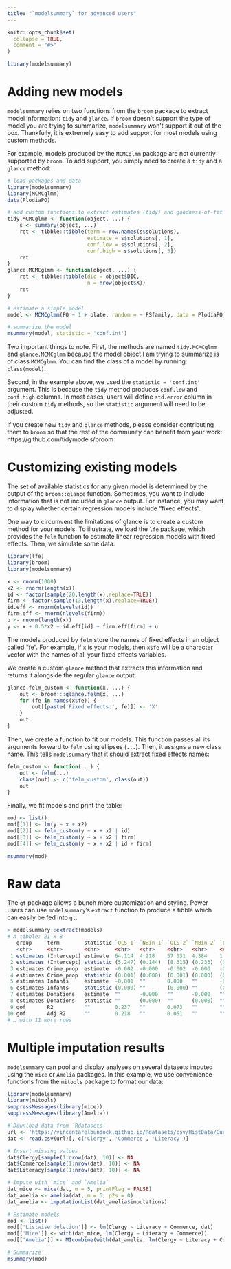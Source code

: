 ```yaml
---
title: "`modelsummary` for advanced users"
---
```


```r
knitr::opts_chunk$set(
  collapse = TRUE,
  comment = "#>"
)
```

```r
library(modelsummary)
```

# Adding new models

`modelsummary` relies on two functions from the `broom` package to extract model information: `tidy` and `glance`. If `broom` doesn't support the type of model you are trying to summarize, `modelsummary` won't support it out of the box. Thankfully, it is extremely easy to add support for most models using custom methods.

For example, models produced by the `MCMCglmm` package are not currently supported by `broom`. To add support, you simply need to create a `tidy` and a `glance` method:

```r
# load packages and data
library(modelsummary)
library(MCMCglmm)
data(PlodiaPO)

# add custom functions to extract estimates (tidy) and goodness-of-fit (glance) information
tidy.MCMCglmm <- function(object, ...) {
    s <- summary(object, ...)
    ret <- tibble::tibble(term = row.names(s$solutions),
                          estimate = s$solutions[, 1],
                          conf.low = s$solutions[, 2],
                          conf.high = s$solutions[, 3])
    ret
}
glance.MCMCglmm <- function(object, ...) {
    ret <- tibble::tibble(dic = object$DIC,
                          n = nrow(object$X))
    ret
}

# estimate a simple model
model <- MCMCglmm(PO ~ 1 + plate, random = ~ FSfamily, data = PlodiaPO, verbose=FALSE, pr=TRUE)

# summarize the model
msummary(model, statistic = 'conf.int')
```

Two important things to note. First, the methods are named `tidy.MCMCglmm` and `glance.MCMCglmm` because the model object I am trying to summarize is of class `MCMCglmm`. You can find the class of a model by running: `class(model)`.

Second, in the example above, we used the `statistic = 'conf.int'` argument. This is because the `tidy` method produces `conf.low` and `conf.high` columns. In most cases, users will define `std.error` column in their custom `tidy` methods, so the `statistic` argument will need to be adjusted.

If you create new `tidy` and `glance` methods, please consider contributing them to `broom` so that the rest of the community can benefit from your work: https://github.com/tidymodels/broom

# Customizing existing models

The set of available statistics for any given model is determined by the output of the `broom::glance` function. Sometimes, you want to include information that is not included in `glance` output. For instance, you may want to display whether certain regression models include "fixed effects". 

One way to circumvent the limitations of glance is to create a custom method for your models. To illustrate, we load the `lfe` package, which provides the `felm` function to estimate linear regression models with fixed effects. Then, we simulate some data:

```r
library(lfe)
library(broom)
library(modelsummary)

x <- rnorm(1000)
x2 <- rnorm(length(x))
id <- factor(sample(20,length(x),replace=TRUE))
firm <- factor(sample(13,length(x),replace=TRUE))
id.eff <- rnorm(nlevels(id))
firm.eff <- rnorm(nlevels(firm))
u <- rnorm(length(x))
y <- x + 0.5*x2 + id.eff[id] + firm.eff[firm] + u
```

The models produced by `felm` store the names of fixed effects in an object called "fe". For example, if `x` is your models, then `x$fe` will be a character vector with the names of all your fixed effects variables.

We create a custom `glance` method that extracts this information and returns it alongside the regular `glance` output:

```r
glance.felm_custom <- function(x, ...) {
    out <- broom:::glance.felm(x, ...)
    for (fe in names(x$fe)) {
        out[[paste('Fixed effects:', fe)]] <- 'X'
    }
    out
}
```

Then, we create a function to fit our models. This function passes all its arguments forward to `felm` using ellipses (`...`). Then, it assigns a new class name. This tells `modelsummary` that it should extract fixed effects names:

```r
felm_custom <- function(...) {
    out <- felm(...)
    class(out) <- c('felm_custom', class(out))
    out
}
```

Finally, we fit models and print the table:

```r
mod <- list()
mod[[1]] <- lm(y ~ x + x2)
mod[[2]] <- felm_custom(y ~ x + x2 | id)
mod[[3]] <- felm_custom(y ~ x + x2 | firm)
mod[[4]] <- felm_custom(y ~ x + x2 | id + firm)

msummary(mod)
```

# Raw data

The `gt` package allows a bunch more customization and styling. Power users can use `modelsummary`'s `extract` function to produce a tibble which can easily be fed into `gt`.

```r
> modelsummary::extract(models)
# A tibble: 21 x 8
   group     term        statistic `OLS 1` `NBin 1` `OLS 2` `NBin 2` `Logit 1`
   <chr>     <chr>       <chr>     <chr>   <chr>    <chr>   <chr>    <chr>
 1 estimates (Intercept) estimate  64.114  4.218    57.331  4.384    1.006
 2 estimates (Intercept) statistic (5.247) (0.144)  (8.315) (0.233)  (0.710)
 3 estimates Crime_prop  estimate  -0.002  -0.000   -0.002  -0.000   -0.000
 4 estimates Crime_prop  statistic (0.001) (0.000)  (0.001) (0.000)  (0.000)
 5 estimates Infants     estimate  -0.001  ""       0.000   ""       -0.000
 6 estimates Infants     statistic (0.000) ""       (0.000) ""       (0.000)
 7 estimates Donations   estimate  ""      -0.000   ""      -0.000   ""
 8 estimates Donations   statistic ""      (0.000)  ""      (0.000)  ""
 9 gof       R2          ""        0.237   ""       0.073   ""       ""
10 gof       Adj.R2      ""        0.218   ""       0.051   ""       ""
# … with 11 more rows
```

# Multiple imputation results

`modelsummary` can pool and display analyses on several datasets imputed using the `mice` or `Amelia` packages. In this example, we use convenience functions from the `mitools` package to format our data: 

```r
library(modelsummary)
library(mitools)
suppressMessages(library(mice))
suppressMessages(library(Amelia))

# Download data from `Rdatasets`
url <- 'https://vincentarelbundock.github.io/Rdatasets/csv/HistData/Guerry.csv'
dat <- read.csv(url)[, c('Clergy', 'Commerce', 'Literacy')]

# Insert missing values
dat$Clergy[sample(1:nrow(dat), 10)] <- NA
dat$Commerce[sample(1:nrow(dat), 10)] <- NA
dat$Literacy[sample(1:nrow(dat), 10)] <- NA

# Impute with `mice` and `Amelia`
dat_mice <- mice(dat, m = 5, printFlag = FALSE)
dat_amelia <- amelia(dat, m = 5, p2s = 0)
dat_amelia <- imputationList(dat_amelia$imputations)

# Estimate models
mod <- list()
mod[['Listwise deletion']] <- lm(Clergy ~ Literacy + Commerce, dat)
mod[['Mice']] <- with(dat_mice, lm(Clergy ~ Literacy + Commerce))
mod[['Amelia']] <- MIcombine(with(dat_amelia, lm(Clergy ~ Literacy + Commerce)))

# Summarize
msummary(mod)
```
